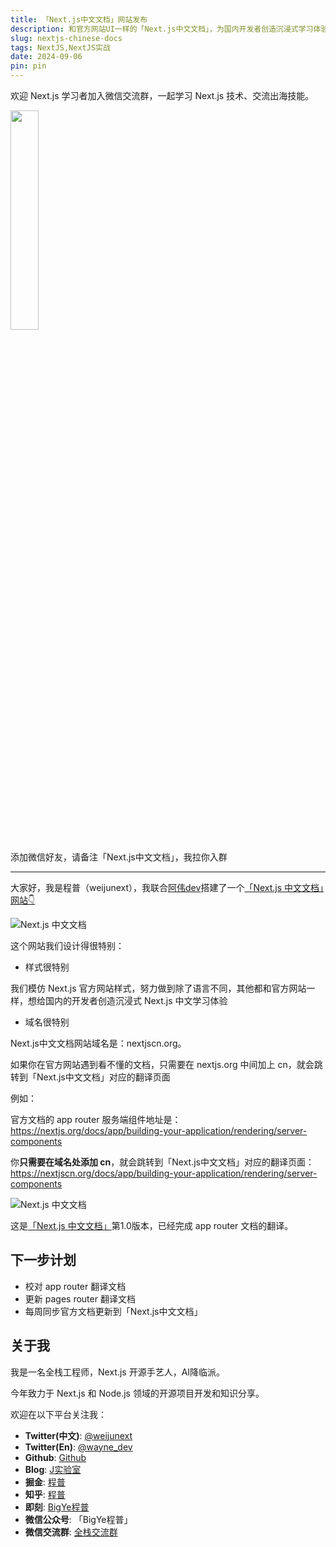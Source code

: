 ```yaml
---
title: 「Next.js中文文档」网站发布
description: 和官方网站UI一样的「Next.js中文文档」，为国内开发者创造沉浸式学习体验。
slug: nextjs-chinese-docs
tags: NextJS,NextJS实战
date: 2024-09-06
pin: pin
---
```


欢迎 Next.js 学习者加入微信交流群，一起学习 Next.js 技术、交流出海技能。

<img src="/wechat.webp" width="30%" />

添加微信好友，请备注「Next.js中文文档」，我拉你入群

---

大家好，我是程普（weijunext），我联合[阿伟dev](https://okjk.co/8jFMut)搭建了一个[「Next.js 中文文档」网站👇](https://nextjscn.org/)

![Next.js 中文文档](/assets/058/nextjscn.org-home.webp)

这个网站我们设计得很特别：

- 样式很特别

我们模仿 Next.js 官方网站样式，努力做到除了语言不同，其他都和官方网站一样，想给国内的开发者创造沉浸式 Next.js 中文学习体验

- 域名很特别

Next.js中文文档网站域名是：nextjscn.org。

如果你在官方网站遇到看不懂的文档，只需要在 nextjs.org 中间加上 cn，就会跳转到「Next.js中文文档」对应的翻译页面

例如：

官方文档的 app router 服务端组件地址是：https://nextjs.org/docs/app/building-your-application/rendering/server-components

你**只需要在域名处添加 cn**，就会跳转到「Next.js中文文档」对应的翻译页面：https://nextjscn.org/docs/app/building-your-application/rendering/server-components

![Next.js 中文文档](/assets/058/nextjscn.webp)

这是[「Next.js 中文文档」](https://nextjscn.org/)第1.0版本，已经完成 app router 文档的翻译。

## 下一步计划

- 校对 app router 翻译文档
- 更新 pages router 翻译文档
- 每周同步官方文档更新到「Next.js中文文档」


## 关于我

我是一名全栈工程师，Next.js 开源手艺人，AI降临派。

今年致力于 Next.js 和 Node.js 领域的开源项目开发和知识分享。

欢迎在以下平台关注我：

- **Twitter(中文)**: [@weijunext](https://x.com/weijunext)
- **Twitter(En)**: [@wayne_dev](https://x.com/wayne_dev)
- **Github**: [Github](https://github.com/weijunext)
- **Blog**: [J实验室](https://weijunext.com/)
- **掘金**: [程普](https://juejin.cn/user/26044008768029)
- **知乎**: [程普](https://www.zhihu.com/people/mo-mo-mo-89-12-11)
- **即刻**: [BigYe程普](https://m.okjike.com/users/13EF1128-B51B-4D22-8B95-16BB406529F0)
- **微信公众号**: 「BigYe程普」
- **微信交流群**: [全栈交流群](/make-a-friend)

